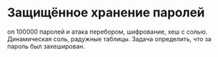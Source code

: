 # Защищённое хранение паролей

оп 100000 паролей и атака перебором, шифрование, хеш с солью. Динамическая соль, радужные таблицы. Задача определить, что за пароль был захеширован.
